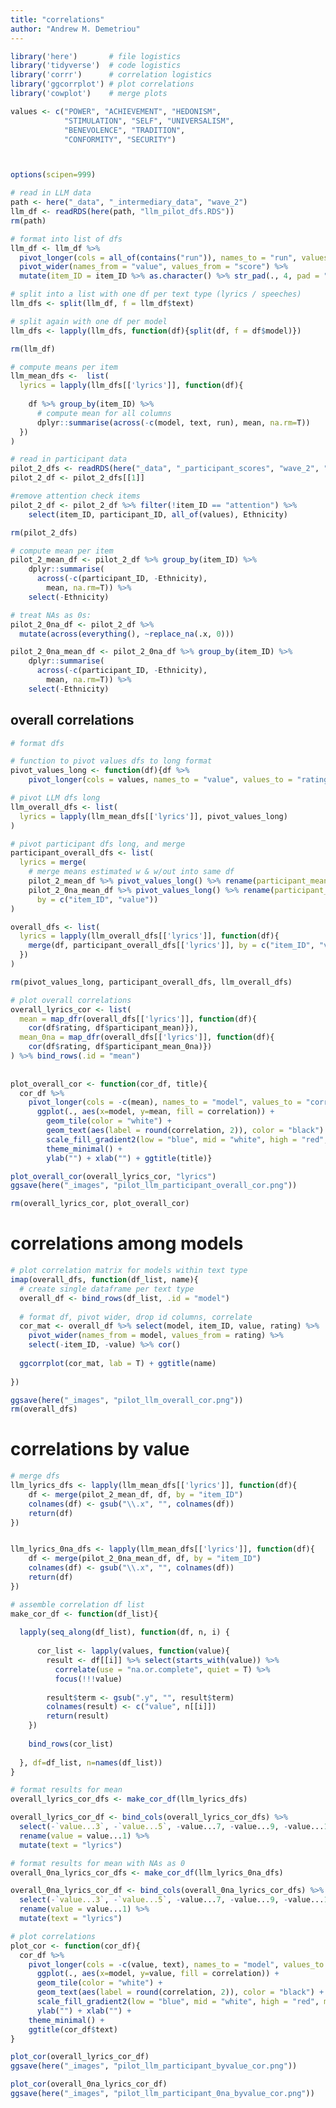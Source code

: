 ```yaml
---
title: "correlations"
author: "Andrew M. Demetriou"
---
```


```r
library('here')       # file logistics
library('tidyverse')  # code logistics
library('corrr')      # correlation logistics
library('ggcorrplot') # plot correlations
library('cowplot')    # merge plots

values <- c("POWER", "ACHIEVEMENT", "HEDONISM",  
            "STIMULATION", "SELF", "UNIVERSALISM", 
            "BENEVOLENCE", "TRADITION",  
            "CONFORMITY", "SECURITY")



options(scipen=999)
```

```r
# read in LLM data
path <- here("_data", "_intermediary_data", "wave_2")
llm_df <- readRDS(here(path, "llm_pilot_dfs.RDS"))
rm(path)

# format into list of dfs
llm_df <- llm_df %>% 
  pivot_longer(cols = all_of(contains("run")), names_to = "run", values_to = "score") %>%
  pivot_wider(names_from = "value", values_from = "score") %>%
  mutate(item_ID = item_ID %>% as.character() %>% str_pad(., 4, pad = "0", side = "left"))

# split into a list with one df per text type (lyrics / speeches)
llm_dfs <- split(llm_df, f = llm_df$text)

# split again with one df per model
llm_dfs <- lapply(llm_dfs, function(df){split(df, f = df$model)})

rm(llm_df)
```

```r
# compute means per item
llm_mean_dfs <-  list(
  lyrics = lapply(llm_dfs[['lyrics']], function(df){
    
    df %>% group_by(item_ID) %>%
      # compute mean for all columns
      dplyr::summarise(across(-c(model, text, run), mean, na.rm=T))
  })
)
```

```r
# read in participant data
pilot_2_dfs <- readRDS(here("_data", "_participant_scores", "wave_2", "pilot_2_dfs.RDS"))
pilot_2_df <- pilot_2_dfs[[1]]

#remove attention check items
pilot_2_df <- pilot_2_df %>% filter(!item_ID == "attention") %>%
    select(item_ID, participant_ID, all_of(values), Ethnicity)

rm(pilot_2_dfs)

# compute mean per item
pilot_2_mean_df <- pilot_2_df %>% group_by(item_ID) %>%
    dplyr::summarise(
      across(-c(participant_ID, -Ethnicity), 
        mean, na.rm=T)) %>%
    select(-Ethnicity)

# treat NAs as 0s:
pilot_2_0na_df <- pilot_2_df %>% 
  mutate(across(everything(), ~replace_na(.x, 0)))

pilot_2_0na_mean_df <- pilot_2_0na_df %>% group_by(item_ID) %>%
    dplyr::summarise(
      across(-c(participant_ID, -Ethnicity), 
        mean, na.rm=T)) %>%
    select(-Ethnicity)
```

## overall correlations

```r
# format dfs

# function to pivot values dfs to long format
pivot_values_long <- function(df){df %>% 
    pivot_longer(cols = values, names_to = "value", values_to = "rating")}

# pivot LLM dfs long
llm_overall_dfs <- list(
  lyrics = lapply(llm_mean_dfs[['lyrics']], pivot_values_long)
)

# pivot participant dfs long, and merge
participant_overall_dfs <- list(
  lyrics = merge(
    # merge means estimated w & w/out into same df
    pilot_2_mean_df %>% pivot_values_long() %>% rename(participant_mean = rating), 
    pilot_2_0na_mean_df %>% pivot_values_long() %>% rename(participant_mean_0na = rating), 
      by = c("item_ID", "value"))
)

overall_dfs <- list(
  lyrics = lapply(llm_overall_dfs[['lyrics']], function(df){
    merge(df, participant_overall_dfs[['lyrics']], by = c("item_ID", "value"))
  })
)

rm(pivot_values_long, participant_overall_dfs, llm_overall_dfs)
```

```r
# plot overall correlations
overall_lyrics_cor <- list(
  mean = map_dfr(overall_dfs[['lyrics']], function(df){
    cor(df$rating, df$participant_mean)}), 
  mean_0na = map_dfr(overall_dfs[['lyrics']], function(df){
    cor(df$rating, df$participant_mean_0na)})
) %>% bind_rows(.id = "mean")
  
  
plot_overall_cor <- function(cor_df, title){
  cor_df %>%
    pivot_longer(cols = -c(mean), names_to = "model", values_to = "correlation") %>%
      ggplot(., aes(x=model, y=mean, fill = correlation)) +
        geom_tile(color = "white") +
        geom_text(aes(label = round(correlation, 2)), color = "black") +
        scale_fill_gradient2(low = "blue", mid = "white", high = "red", midpoint = 0) +
        theme_minimal() +
        ylab("") + xlab("") + ggtitle(title)}

plot_overall_cor(overall_lyrics_cor, "lyrics")
ggsave(here("_images", "pilot_llm_participant_overall_cor.png"))

rm(overall_lyrics_cor, plot_overall_cor)
```

# correlations among models

```r
# plot correlation matrix for models within text type
imap(overall_dfs, function(df_list, name){
  # create single dataframe per text type
  overall_df <- bind_rows(df_list, .id = "model")
  
  # format df, pivot wider, drop id columns, correlate
  cor_mat <- overall_df %>% select(model, item_ID, value, rating) %>%
    pivot_wider(names_from = model, values_from = rating) %>%
    select(-item_ID, -value) %>% cor()
  
  ggcorrplot(cor_mat, lab = T) + ggtitle(name)
  
})

ggsave(here("_images", "pilot_llm_overall_cor.png"))
rm(overall_dfs)
```

# correlations by value

```r
# merge dfs 
llm_lyrics_dfs <- lapply(llm_mean_dfs[['lyrics']], function(df){
    df <- merge(pilot_2_mean_df, df, by = "item_ID")
    colnames(df) <- gsub("\\.x", "", colnames(df))
    return(df)  
})


llm_lyrics_0na_dfs <- lapply(llm_mean_dfs[['lyrics']], function(df){
    df <- merge(pilot_2_0na_mean_df, df, by = "item_ID")
    colnames(df) <- gsub("\\.x", "", colnames(df))
    return(df)  
})
```


```r
# assemble correlation df list
make_cor_df <- function(df_list){
  
  lapply(seq_along(df_list), function(df, n, i) {
    
      cor_list <- lapply(values, function(value){
        result <- df[[i]] %>% select(starts_with(value)) %>%
          correlate(use = "na.or.complete", quiet = T) %>%
          focus(!!!value)
  
        result$term <- gsub(".y", "", result$term)
        colnames(result) <- c("value", n[[i]])
        return(result)
    })
  
    bind_rows(cor_list)
  
  }, df=df_list, n=names(df_list))
}
```

```r
# format results for mean
overall_lyrics_cor_dfs <- make_cor_df(llm_lyrics_dfs)

overall_lyrics_cor_df <- bind_cols(overall_lyrics_cor_dfs) %>%
  select(-`value...3`, -`value...5`, -value...7, -value...9, -value...11) %>%
  rename(value = value...1) %>%
  mutate(text = "lyrics")

# format results for mean with NAs as 0
overall_0na_lyrics_cor_dfs <- make_cor_df(llm_lyrics_0na_dfs)

overall_0na_lyrics_cor_df <- bind_cols(overall_0na_lyrics_cor_dfs) %>%
  select(-`value...3`, -`value...5`, -value...7, -value...9, -value...11) %>%
  rename(value = value...1) %>%
  mutate(text = "lyrics")
```

```r
# plot correlations
plot_cor <- function(cor_df){
  cor_df %>%
    pivot_longer(cols = -c(value, text), names_to = "model", values_to = "correlation") %>%
      ggplot(., aes(x=model, y=value, fill = correlation)) +
      geom_tile(color = "white") +
      geom_text(aes(label = round(correlation, 2)), color = "black") +
      scale_fill_gradient2(low = "blue", mid = "white", high = "red", midpoint = 0) +
      ylab("") + xlab("") +
    theme_minimal() +
    ggtitle(cor_df$text)
}
```

```r
plot_cor(overall_lyrics_cor_df)
ggsave(here("_images", "pilot_llm_participant_byvalue_cor.png"))

plot_cor(overall_0na_lyrics_cor_df)
ggsave(here("_images", "pilot_llm_participant_0na_byvalue_cor.png"))
```
